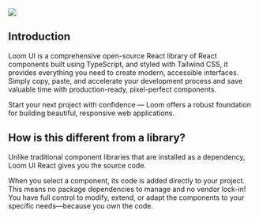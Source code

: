 
<Meta title='Introduction' />

<img src='/loom-ui-black.svg' className='w-20 mx-auto mb-10' />

## Introduction

Loom UI is a comprehensive open-source React library of React components built using TypeScript, and styled with Tailwind CSS, it provides everything you need to create modern, accessible interfaces.
Simply copy, paste, and accelerate your development process and save valuable time with production-ready, pixel-perfect components.

Start your next project with confidence — Loom offers a robust foundation for building beautiful, responsive web applications.

## How is this different from a library?

Unlike traditional component libraries that are installed as a dependency, Loom UI React gives you the source code.

When you select a component, its code is added directly to your project. This means no package dependencies to manage and no vendor lock-in! You have full control to modify, extend, or adapt the components to your specific needs—because you own the code.
